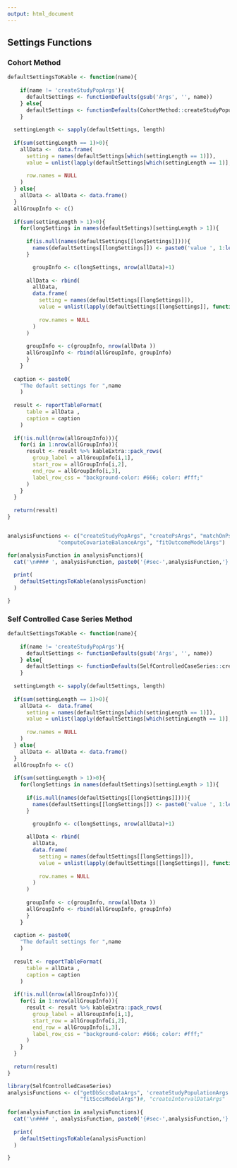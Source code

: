 ```yaml
---
output: html_document
---
```

  
## Settings Functions 

### Cohort Method
```r

defaultSettingsToKable <- function(name){
    
    if(name != 'createStudyPopArgs'){
      defaultSettings <- functionDefaults(gsub('Args', '', name))
    } else{
      defaultSettings <- functionDefaults(CohortMethod::createStudyPopulation)
    }
    
  settingLength <- sapply(defaultSettings, length)
  
  if(sum(settingLength == 1)>0){
    allData <-  data.frame(
      setting = names(defaultSettings[which(settingLength == 1)]),
      value = unlist(lapply(defaultSettings[which(settingLength == 1)], function(x) paste(x, sep = ',', collapse = ' and '))),
      
      row.names = NULL
    )
  } else{
    allData <- allData <- data.frame()
  }
  allGroupInfo <- c()
  
  if(sum(settingLength > 1)>0){
    for(longSettings in names(defaultSettings)[settingLength > 1]){
      
      if(is.null(names(defaultSettings[[longSettings]]))){
        names(defaultSettings[[longSettings]]) <- paste0('value ', 1:length(defaultSettings[[longSettings]]))
      }

        groupInfo <- c(longSettings, nrow(allData)+1)
      
      allData <- rbind(
        allData, 
        data.frame(
          setting = names(defaultSettings[[longSettings]]),
          value = unlist(lapply(defaultSettings[[longSettings]], function(x) paste(x, sep = ',', collapse = ' and '))),
          
          row.names = NULL
        )
      )
      
      groupInfo <- c(groupInfo, nrow(allData ))
      allGroupInfo <- rbind(allGroupInfo, groupInfo)
      }
    }
  
  caption <- paste0(
    "The default settings for ",name
    )
  
  result <- reportTableFormat(
      table = allData , 
      caption = caption
    )
  
  if(!is.null(nrow(allGroupInfo))){
    for(i in 1:nrow(allGroupInfo)){
      result <- result %>% kableExtra::pack_rows(
        group_label = allGroupInfo[i,1], 
        start_row = allGroupInfo[i,2], 
        end_row = allGroupInfo[i,3], 
        label_row_css = "background-color: #666; color: #fff;"
      )
    }
  }
  
  return(result)
}


analysisFunctions <- c("createStudyPopArgs", "createPsArgs", "matchOnPsArgs",
                "computeCovariateBalanceArgs", "fitOutcomeModelArgs")

for(analysisFunction in analysisFunctions){
  cat('\n#### ', analysisFunction, paste0('{#sec-',analysisFunction,'}') ,'\n')
  
  print(
    defaultSettingsToKable(analysisFunction)
  )

}

```

### Self Controlled Case Series Method
```r

defaultSettingsToKable <- function(name){
    
    if(name != 'createStudyPopArgs'){
      defaultSettings <- functionDefaults(gsub('Args', '', name))
    } else{
      defaultSettings <- functionDefaults(SelfControlledCaseSeries::createStudyPopulation)
    }
    
  settingLength <- sapply(defaultSettings, length)
  
  if(sum(settingLength == 1)>0){
    allData <-  data.frame(
      setting = names(defaultSettings[which(settingLength == 1)]),
      value = unlist(lapply(defaultSettings[which(settingLength == 1)], function(x) paste(x, sep = ',', collapse = ' and '))),
      
      row.names = NULL
    )
  } else{
    allData <- allData <- data.frame()
  }
  allGroupInfo <- c()
  
  if(sum(settingLength > 1)>0){
    for(longSettings in names(defaultSettings)[settingLength > 1]){
      
      if(is.null(names(defaultSettings[[longSettings]]))){
        names(defaultSettings[[longSettings]]) <- paste0('value ', 1:length(defaultSettings[[longSettings]]))
      }

        groupInfo <- c(longSettings, nrow(allData)+1)
      
      allData <- rbind(
        allData, 
        data.frame(
          setting = names(defaultSettings[[longSettings]]),
          value = unlist(lapply(defaultSettings[[longSettings]], function(x) paste(x, sep = ',', collapse = ' and '))),
          
          row.names = NULL
        )
      )
      
      groupInfo <- c(groupInfo, nrow(allData ))
      allGroupInfo <- rbind(allGroupInfo, groupInfo)
      }
    }
  
  caption <- paste0(
    "The default settings for ",name
    )
  
  result <- reportTableFormat(
      table = allData , 
      caption = caption
    )
  
  if(!is.null(nrow(allGroupInfo))){
    for(i in 1:nrow(allGroupInfo)){
      result <- result %>% kableExtra::pack_rows(
        group_label = allGroupInfo[i,1], 
        start_row = allGroupInfo[i,2], 
        end_row = allGroupInfo[i,3], 
        label_row_css = "background-color: #666; color: #fff;"
      )
    }
  }
  
  return(result)
}

library(SelfControlledCaseSeries)
analysisFunctions <- c("getDbSccsDataArgs", 'createStudyPopulationArgs',
                       "fitSccsModelArgs")#, "createIntervalDataArgs"
  
for(analysisFunction in analysisFunctions){
  cat('\n#### ', analysisFunction, paste0('{#sec-',analysisFunction,'}') ,'\n')
  
  print(
    defaultSettingsToKable(analysisFunction)
  )

}

```
